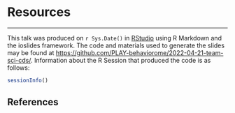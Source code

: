 # Resources

<!-- Scrolling final reference page -->
<!-- http://stackoverflow.com/q/38260799 -->
<style>
slides > slide { overflow: scroll; }
slides > slide:not(.nobackground):before {
  background: none;
  }
slides > slide:not(.nobackground):after {
  content: '';
  background: none;
  }
}
</style>
<!-- Scrolling final reference page -->

---
  
This talk was produced on `r Sys.Date()` in [RStudio](http://rstudio.com) using R Markdown and the ioslides framework. The code and materials used to generate the slides may be found at <https://github.com/PLAY-behaviorome/2022-04-21-team-sci-cds/>. Information about the R Session that produced the code is as follows:
  
```r
sessionInfo()
```

## References {.smaller}
